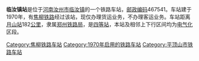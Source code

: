 {{noteTA
|1=zh-cn:始发车次; zh-hk:列車班次;
|2=zh-cn:车次; zh-hk:班次;
}}
{{Infobox China railway station 
|车站名称 = 临汝镇站
|车站名称拼音 = 
|车站地址 = [[河南|河南]][[汝州市|汝州市]]
|归属 = [[郑州铁路局|郑州铁路局]]
|车站等级 = [[四等站_(中铁)|四等站]]
|线路 = [[焦柳铁路|焦柳铁路]]
}}
'''临汝镇站'''是位于[[河南|河南]][[汝州市|汝州市]][[临汝镇|临汝镇]]的一个铁路车站，[[邮政编码|邮政编码]]467541。车站建于1970年，有[[焦柳铁路|焦柳铁路]]经过该站，现仅办理货运业务，不办理客运业务。车站距离[[月山站|月山站]]182[[公里|公里]]，隶属[[郑州铁路局|郑州铁路局]]，是[[四等站_(中铁)|四等站]]，本站及相邻上下行区间均为[[电气化|电气化]]区段。

{{start rail box|[[File:China_Railways.svg|16px]][[中国铁路|中国铁路]]}}
{{s-inop|[[汝阳站|汝阳站]]}}
{{s-line|[[焦柳铁路|焦柳铁路]]<br>[[洛湛铁路|洛湛铁路]]||blue}}
{{s-inop|[[庙下站|庙下站]]}}
{{end box}}
{{焦柳铁路}}
{{铁路车站小作品}}
{{河南小作品}}

[[Category:焦柳铁路车站|Category:焦柳铁路车站]]
[[Category:1970年启用的铁路车站|Category:1970年启用的铁路车站]]
[[Category:平顶山市铁路车站|Category:平顶山市铁路车站]]